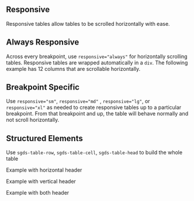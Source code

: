## Responsive

Responsive tables allow tables to be scrolled horizontally with ease.

## Always Responsive

Across every breakpoint, use `responsive="always"` for horizontally scrolling tables. Responsive tables are wrapped automatically in a `div`. The following example has 12 columns that are scrollable horizontally.

<Canvas of={TableStories.AlwaysResponsive}>
  <Story of={TableStories.AlwaysResponsive} />
</Canvas>

## Breakpoint Specific

Use `responsive="sm"`, `responsive="md"` , `responsive="lg"`, or `responsive="xl"` as needed to create responsive tables up to a particular breakpoint. From that breakpoint and up, the table will behave normally and not scroll horizontally.

<Canvas of={TableStories.Responsive}>
  <Story of={TableStories.Responsive} />
</Canvas>

## Structured Elements

Use `sgds-table-row`, `sgds-table-cell`, `sgds-table-head` to build the whole table

Example with horizontal header

<Canvas of={TableStories.StructuredElements}>
  <Story of={TableStories.StructuredElements} />
</Canvas>

Example with vertical header

<Canvas of={TableStories.StructuredElementsVertical}>
  <Story of={TableStories.StructuredElementsVertical} />
</Canvas>

Example with both header

<Canvas of={TableStories.StructuredElementsBoth}>
  <Story of={TableStories.StructuredElementsBoth} />
</Canvas>
